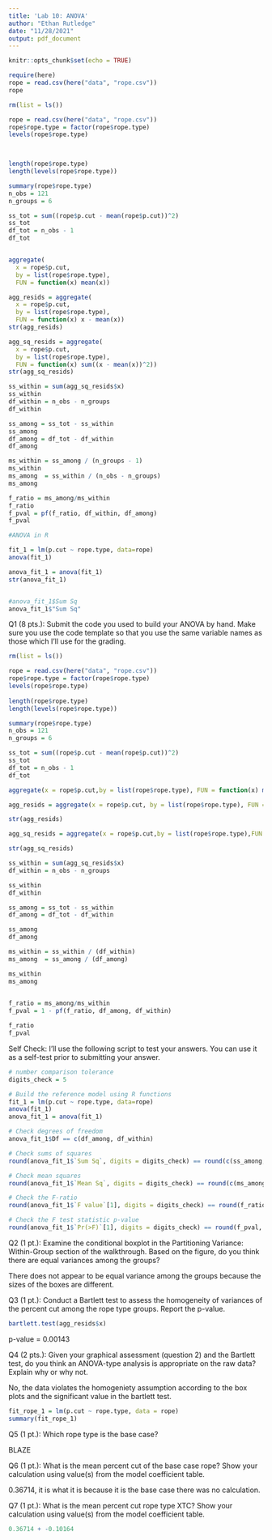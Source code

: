 ```yaml
---
title: 'Lab 10: ANOVA'
author: "Ethan Rutledge"
date: "11/28/2021"
output: pdf_document
---
```


```r
knitr::opts_chunk$set(echo = TRUE)
```


```r
require(here)
rope = read.csv(here("data", "rope.csv"))
rope
```


```r
rm(list = ls())

rope = read.csv(here("data", "rope.csv"))
rope$rope.type = factor(rope$rope.type)
levels(rope$rope.type)
       


length(rope$rope.type)
length(levels(rope$rope.type))

summary(rope$rope.type)
n_obs = 121
n_groups = 6

ss_tot = sum((rope$p.cut - mean(rope$p.cut))^2)
ss_tot
df_tot = n_obs - 1
df_tot


aggregate(
  x = rope$p.cut,
  by = list(rope$rope.type),
  FUN = function(x) mean(x))

agg_resids = aggregate(
  x = rope$p.cut,
  by = list(rope$rope.type),
  FUN = function(x) x - mean(x))
str(agg_resids)

agg_sq_resids = aggregate(
  x = rope$p.cut,
  by = list(rope$rope.type),
  FUN = function(x) sum((x - mean(x))^2)) 
str(agg_sq_resids)

ss_within = sum(agg_sq_resids$x)
ss_within
df_within = n_obs - n_groups
df_within

ss_among = ss_tot - ss_within
ss_among
df_among = df_tot - df_within
df_among 

ms_within = ss_among / (n_groups - 1)
ms_within
ms_among  = ss_within / (n_obs - n_groups)
ms_among

f_ratio = ms_among/ms_within
f_ratio
f_pval = pf(f_ratio, df_within, df_among)
f_pval
```






```r
#ANOVA in R

fit_1 = lm(p.cut ~ rope.type, data=rope)
anova(fit_1)

anova_fit_1 = anova(fit_1)
str(anova_fit_1)


#anova_fit_1$Sum Sq
anova_fit_1$"Sum Sq"
```




Q1 (8 pts.): Submit the code you used to build your ANOVA by hand. Make sure you use the code template so that you use the same variable names as those which I’ll use for the grading.
```r
rm(list = ls())

rope = read.csv(here("data", "rope.csv"))
rope$rope.type = factor(rope$rope.type)
levels(rope$rope.type)
       
length(rope$rope.type)
length(levels(rope$rope.type))

summary(rope$rope.type)
n_obs = 121
n_groups = 6

ss_tot = sum((rope$p.cut - mean(rope$p.cut))^2)
ss_tot
df_tot = n_obs - 1
df_tot

aggregate(x = rope$p.cut,by = list(rope$rope.type), FUN = function(x) mean(x))

agg_resids = aggregate(x = rope$p.cut, by = list(rope$rope.type), FUN = function(x)x - mean(x))

str(agg_resids)

agg_sq_resids = aggregate(x = rope$p.cut,by = list(rope$rope.type),FUN = function(x) sum((x - mean(x))^2)) 

str(agg_sq_resids)

ss_within = sum(agg_sq_resids$x)
df_within = n_obs - n_groups

ss_within
df_within

ss_among = ss_tot - ss_within
df_among = df_tot - df_within

ss_among
df_among 

ms_within = ss_within / (df_within)
ms_among  = ss_among / (df_among)

ms_within
ms_among  
  

f_ratio = ms_among/ms_within
f_pval = 1 - pf(f_ratio, df_among, df_within)

f_ratio
f_pval
```


Self Check: I’ll use the following script to test your answers. You can use it as a self-test prior to submitting your answer.
```r
# number comparison tolerance
digits_check = 5

# Build the reference model using R functions
fit_1 = lm(p.cut ~ rope.type, data=rope)
anova(fit_1)
anova_fit_1 = anova(fit_1)

# Check degrees of freedom
anova_fit_1$Df == c(df_among, df_within)

# Check sums of squares
round(anova_fit_1$`Sum Sq`, digits = digits_check) == round(c(ss_among, ss_within), digits = digits_check)

# Check mean squares
round(anova_fit_1$`Mean Sq`, digits = digits_check) == round(c(ms_among, ms_within), digits = digits_check)

# Check the F-ratio
round(anova_fit_1$`F value`[1], digits = digits_check) == round(f_ratio, digits = digits_check)

# Check the F test statistic p-value
round(anova_fit_1$`Pr(>F)`[1], digits = digits_check) == round(f_pval, digits = digits_check)
```

Q2 (1 pt.): Examine the conditional boxplot in the Partitioning Variance: Within-Group section of the walkthrough. Based on the figure, do you think there are equal variances among the groups?

There does not appear to be equal variance among the groups because the sizes of the boxes are different.

Q3 (1 pt.): Conduct a Bartlett test to assess the homogeneity of variances of the percent cut among the rope type groups. Report the p-value.
```r
bartlett.test(agg_resids$x)
```
p-value = 0.00143

Q4 (2 pts.): Given your graphical assessment (question 2) and the Bartlett test, do you think an ANOVA-type analysis is appropriate on the raw data? Explain why or why not.

No, the data violates the homogeniety assumption according to the box plots and the significant value in the bartlett test.

```r
fit_rope_1 = lm(p.cut ~ rope.type, data = rope)
summary(fit_rope_1)

```

Q5 (1 pt.): Which rope type is the base case?

BLAZE

Q6 (1 pt.): What is the mean percent cut of the base case rope? Show your calculation using value(s) from the model coefficient table.

0.36714, it is what it is because it is the base case there was no calculation.

Q7 (1 pt.): What is the mean percent cut rope type XTC? Show your calculation using value(s) from the model coefficient table.


```r
0.36714 + -0.10164
```

